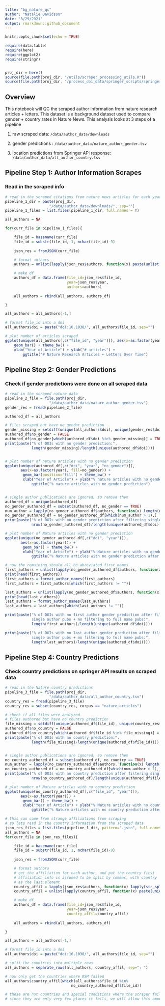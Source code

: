 ```yaml
---
title: "bg_nature_qc"
author: "Natalie Davidson"
date: "3/29/2021"
output: rmarkdown::github_document
---
```


```r
knitr::opts_chunk$set(echo = TRUE)

require(data.table)
require(here)
require(ggplot2)
require(stringr)


proj_dir = here()
source(file.path(proj_dir, "/utils/scraper_processing_utils.R"))
source(file.path(proj_dir, "/process_doi_data/springer_scripts/springer_scrape_utils.R"))

```


## Overview

This notebook will QC the scraped author information from nature research articles + letters.
This dataset is a background dataset used to compare gender + country rates in Nature News.
This analysis looks at 3 steps of a pipeline

1. raw scraped data: `/data/author_data/downloads`

2. gender predictions : `/data/author_data/nature_author_gender.tsv`

3. location predictions from Springer API response: `/data/author_data/all_author_country.tsv`


## Pipeline Step 1: Author Information Scrapes

### Read in the scraped info

```r

# read in the scraped citations from nature news articles for each year
pipeline_1_dir = paste(proj_dir,
                    "/data/author_data/downloads/", sep="")
pipeline_1_files = list.files(pipeline_1_dir, full.names = T)

all_authors = NA

for(curr_file in pipeline_1_files){

    file_id = basename(curr_file)
    file_id = substr(file_id, 1, nchar(file_id)-9)
    
    json_res = fromJSON(curr_file)

    # format authors
    authors = unlist(lapply(json_res$authors, function(x) paste(unlist(x$name), collapse="; ")))

    # make df
    authors_df = data.frame(file_id=json_res$file_id,
                            year=json_res$year,
                            authors=authors)
    
    all_authors = rbind(all_authors, authors_df)

}

all_authors = all_authors[-1,]

# format file_id into a doi
all_authors$doi = paste("doi:10.1038/", all_authors$file_id, sep="")

# plot number of articles scraped
ggplot(unique(all_authors[,c("file_id", "year")]), aes(x=as.factor(year))) +
    geom_bar() + theme_bw() +
    xlab("Year of Article") + ylab("# articles") +
        ggtitle("# Nature Research Articles + Letters Over Time")

```



## Pipeline Step 2: Gender Predictions

### Check if gender predictions were done on all scraped data

```r


# read in the scraped nature data
pipeline_2_file = file.path(proj_dir,
                    "/data/author_data/nature_author_gender.tsv")
gender_res = fread(pipeline_2_file)

authored_df = all_authors

# files scraped but have no gender prediction
gender_missing = setdiff(unique(all_authors$doi), unique(gender_res$doi))
authored_df$no_gender = FALSE
authored_df$no_gender[which(authored_df$doi %in% gender_missing)] = TRUE
print(paste("% of DOIs with no gender prediction:", 
            length(gender_missing)/length(unique(authored_df$doi))))


# plot number of nature articles with no gender prediction
ggplot(unique(authored_df[,c("doi", "year", "no_gender")]), 
       aes(x=as.factor(year), fill=no_gender)) +
        geom_bar(position="fill") + theme_bw() +
        xlab("Year of Article") + ylab("% nature articles with no gender prediction") +
            ggtitle("% nature articles with no gender prediction")


# single author publications are ignored, so remove them
authored_df = unique(authored_df)
no_gender_authored_df = subset(authored_df, no_gender == TRUE)
num_author = lapply(no_gender_authored_df$authors, function(x) length(grep(";", x))+1)
no_gender_authored_df = no_gender_authored_df[which(num_author > 1),]
print(paste("% of DOIs with no gender prediction after filtering single author pubs:", 
            nrow(no_gender_authored_df)/length(unique(authored_df$doi))))

# plot number of Nature articles with no gender prediction
ggplot(unique(no_gender_authored_df[,c("doi", "year")]), 
       aes(x=as.factor(year))) +
        geom_bar() + theme_bw() +
        xlab("Year of Article") + ylab("% Nature articles with no gender prediction") +
            ggtitle("% Nature articles with no gender prediction after filtering for multi-author")

# now the remaining should all be abreviated first names
first_authors = unlist(lapply(no_gender_authored_df$authors, function(x) unlist(str_split(x, "; "))[1]))
print(head(first_authors))
first_authors = format_author_names(first_authors)
first_authors = first_authors[which(first_authors != "")]

last_authors = unlist(lapply(no_gender_authored_df$authors, function(x) rev(unlist(str_split(x, "; ")))[1]))
print(head(last_authors))
last_authors = format_author_names(last_authors)
last_authors = last_authors[which(last_authors != "")]

print(paste("% of DOIs with no first author gender prediction after filtering
            single author pubs + no filtering to full name pubs:", 
            length(first_authors)/length(unique(authored_df$doi))))

print(paste("% of DOIs with no last author gender prediction after filtering
            single author pubs + no filtering to full name pubs:", 
            length(last_authors)/length(unique(authored_df$doi))))


```


## Pipeline Step 4: Country Predictions

### Check country predictions on springer API results on scraped data

```r


# read in the Nature country predictions
pipeline_3_file = file.path(proj_dir,
                    "/data/author_data/all_author_country.tsv")
country_res = fread(pipeline_3_file)
country_res = subset(country_res, corpus == "nature_articles")

# check if all files were analyzed
# files authored but have no country prediction
file_missing = setdiff(unique(authored_df$file_id), unique(country_res$file_id))
authored_df$no_country = FALSE
authored_df$no_country[which(authored_df$file_id %in% file_missing)] = TRUE
print(paste("% of DOIs with no country prediction:", 
            length(file_missing)/length(unique(authored_df$file_id))))


# single author publications are ignored, so remove them
no_country_authored_df = subset(authored_df, no_country == TRUE)
num_author = lapply(no_country_authored_df$authors, function(x) length(grep(";", x))+1)
no_country_authored_df = no_country_authored_df[which(num_author > 1),]
print(paste("% of DOIs with no country prediction after filtering single author pubs:", 
            nrow(no_country_authored_df)/length(unique(authored_df$file_id))))

# plot number of Nature articles with no country prediction
ggplot(unique(no_country_authored_df[,c("file_id", "year")]), 
       aes(x=as.factor(year))) +
        geom_bar() + theme_bw() +
        xlab("Year of Article") + ylab("% Nature articles with no country prediction") +
            ggtitle("% Nature articles with no country prediction after filtering for multi-author")

# this can come from strange affiliations from scraping
# so lets read in the country information from the scraped data
json_res_files = list.files(pipeline_1_dir, pattern=".json", full.names = TRUE)
all_authors = NA
for(curr_file in json_res_files){

    file_id = basename(curr_file)
    file_id = substr(file_id, 1, nchar(file_id)-9)
    
    json_res = fromJSON(curr_file)

    # format authors
    # get the affiliation for each author, and put the country first
    # affiliation info is assumed to be split by commas, with country
    # as the last element
    country_affil = lapply(json_res$authors, function(x) lapply(str_split(unlist(x$affiliation), ", "), function(x) rev(x)[[1]]))
    country_affil = unlist(lapply(country_affil, function(x) paste(unique(unlist(x)), collapse="; ")))

    # make df
    authors_df = data.frame(file_id=json_res$file_id,
                            year=json_res$year,
                            country_affil=country_affil)
    
    all_authors = rbind(all_authors, authors_df)

}

all_authors = all_authors[-1,]

# format file_id into a doi
all_authors$doi = paste("doi:10.1038/", all_authors$file_id, sep="")

# split the countries into multiple rows
all_authors = separate_rows(all_authors, country_affil, sep="; ")

# now only get the countries where OSM failed
all_authors$country_affil[which(all_authors$file_id %in% 
                              no_country_authored_df$file_id)]

# these are not countries and special conditions where the scraper fails
# since they are only very few places it fails, we will allow this amount of error
```
